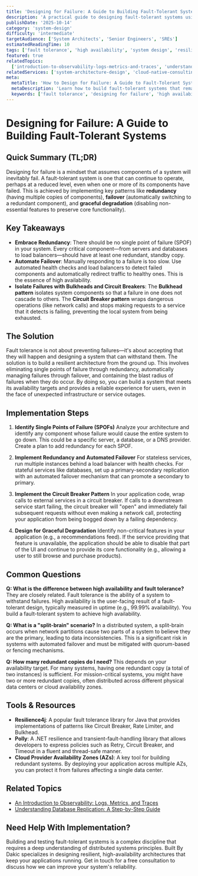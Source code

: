 ```yaml
---
title: 'Designing for Failure: A Guide to Building Fault-Tolerant Systems'
description: 'A practical guide to designing fault-tolerant systems using techniques like redundancy, failover, and graceful degradation to ensure high availability.'
publishDate: '2025-10-14'
category: 'system-design'
difficulty: 'intermediate'
targetAudience: ['System Architects', 'Senior Engineers', 'SREs']
estimatedReadingTime: 10
tags: ['fault tolerance', 'high availability', 'system design', 'resilience', 'circuit breaker']
featured: true
relatedTopics:
  ['introduction-to-observability-logs-metrics-and-traces', 'understanding-database-replication-a-step-by-step-guide']
relatedServices: ['system-architecture-design', 'cloud-native-consulting']
meta:
  metaTitle: 'How to Design for Failure: A Guide to Fault-Tolerant Systems'
  metaDescription: 'Learn how to build fault-tolerant systems that remain available even when components fail. This guide covers redundancy, failover, circuit breakers, and other key patterns.'
  keywords: ['fault tolerance', 'designing for failure', 'high availability', 'system design', 'resilience']
---
```


# Designing for Failure: A Guide to Building Fault-Tolerant Systems

## Quick Summary (TL;DR)

Designing for failure is a mindset that assumes components of a system will inevitably fail. A fault-tolerant system is one that can continue to operate, perhaps at a reduced level, even when one or more of its components have failed. This is achieved by implementing key patterns like **redundancy** (having multiple copies of components), **failover** (automatically switching to a redundant component), and **graceful degradation** (disabling non-essential features to preserve core functionality).

## Key Takeaways

- **Embrace Redundancy**: There should be no single point of failure (SPOF) in your system. Every critical component—from servers and databases to load balancers—should have at least one redundant, standby copy.
- **Automate Failover**: Manually responding to a failure is too slow. Use automated health checks and load balancers to detect failed components and automatically redirect traffic to healthy ones. This is the essence of high availability.
- **Isolate Failures with Bulkheads and Circuit Breakers**: The **Bulkhead pattern** isolates system components so that a failure in one does not cascade to others. The **Circuit Breaker pattern** wraps dangerous operations (like network calls) and stops making requests to a service that it detects is failing, preventing the local system from being exhausted.

## The Solution

Fault tolerance is not about preventing failures—it's about accepting that they will happen and designing a system that can withstand them. The solution is to build a resilient architecture from the ground up. This involves eliminating single points of failure through redundancy, automatically managing failures through failover, and containing the blast radius of failures when they do occur. By doing so, you can build a system that meets its availability targets and provides a reliable experience for users, even in the face of unexpected infrastructure or service outages.

## Implementation Steps

1.  **Identify Single Points of Failure (SPOFs)**
    Analyze your architecture and identify any component whose failure would cause the entire system to go down. This could be a specific server, a database, or a DNS provider. Create a plan to add redundancy for each SPOF.

2.  **Implement Redundancy and Automated Failover**
    For stateless services, run multiple instances behind a load balancer with health checks. For stateful services like databases, set up a primary-secondary replication with an automated failover mechanism that can promote a secondary to primary.

3.  **Implement the Circuit Breaker Pattern**
    In your application code, wrap calls to external services in a circuit breaker. If calls to a downstream service start failing, the circuit breaker will "open" and immediately fail subsequent requests without even making a network call, protecting your application from being bogged down by a failing dependency.

4.  **Design for Graceful Degradation**
    Identify non-critical features in your application (e.g., a recommendations feed). If the service providing that feature is unavailable, the application should be able to disable that part of the UI and continue to provide its core functionality (e.g., allowing a user to still browse and purchase products).

## Common Questions

**Q: What is the difference between high availability and fault tolerance?**
They are closely related. Fault tolerance is the ability of a system to withstand failures. High availability is the user-facing result of a fault-tolerant design, typically measured in uptime (e.g., 99.99% availability). You build a fault-tolerant system to achieve high availability.

**Q: What is a "split-brain" scenario?**
In a distributed system, a split-brain occurs when network partitions cause two parts of a system to believe they are the primary, leading to data inconsistencies. This is a significant risk in systems with automated failover and must be mitigated with quorum-based or fencing mechanisms.

**Q: How many redundant copies do I need?**
This depends on your availability target. For many systems, having one redundant copy (a total of two instances) is sufficient. For mission-critical systems, you might have two or more redundant copies, often distributed across different physical data centers or cloud availability zones.

## Tools & Resources

- **Resilience4j**: A popular fault tolerance library for Java that provides implementations of patterns like Circuit Breaker, Rate Limiter, and Bulkhead.
- **Polly**: A .NET resilience and transient-fault-handling library that allows developers to express policies such as Retry, Circuit Breaker, and Timeout in a fluent and thread-safe manner.
- **Cloud Provider Availability Zones (AZs)**: A key tool for building redundant systems. By deploying your application across multiple AZs, you can protect it from failures affecting a single data center.

## Related Topics

- [An Introduction to Observability: Logs, Metrics, and Traces](/category/system-design/introduction-to-observability-logs-metrics-and-traces)
- [Understanding Database Replication: A Step-by-Step Guide](/category/system-design/understanding-database-replication-a-step-by-step-guide)

## Need Help With Implementation?

Building and testing fault-tolerant systems is a complex discipline that requires a deep understanding of distributed systems principles. Built By Dakic specializes in designing resilient, high-availability architectures that keep your applications running. Get in touch for a free consultation to discuss how we can improve your system's reliability.
